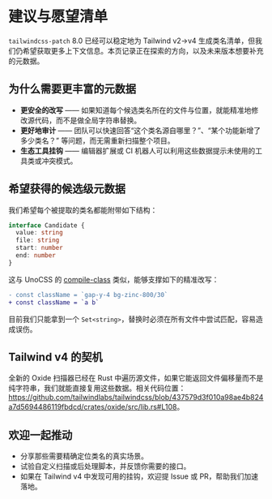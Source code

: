 # 建议与愿望清单

`tailwindcss-patch` 8.0 已经可以稳定地为 Tailwind v2→v4 生成类名清单，但我们仍希望获取更多上下文信息。本页记录正在探索的方向，以及未来版本想要补充的元数据。

## 为什么需要更丰富的元数据

- **更安全的改写** —— 如果知道每个候选类名所在的文件与位置，就能精准地修改源代码，而不是做全局字符串替换。
- **更好地审计** —— 团队可以快速回答“这个类名源自哪里？”、“某个功能新增了多少类名？” 等问题，而无需重新扫描整个项目。
- **生态工具挂钩** —— 编辑器扩展或 CI 机器人可以利用这些数据提示未使用的工具类或冲突模式。

## 希望获得的候选级元数据

我们希望每个被提取的类名都能附带如下结构：

```ts
interface Candidate {
  value: string
  file: string
  start: number
  end: number
}
```

这与 UnoCSS 的 [compile-class](https://unocss.dev/transformers/compile-class) 类似，能够支撑如下的精准改写：

```diff filename="diff"
- const className = `gap-y-4 bg-zinc-800/30`
+ const className = `a b`
```

目前我们只能拿到一个 `Set<string>`，替换时必须在所有文件中尝试匹配，容易造成误伤。

## Tailwind v4 的契机

全新的 Oxide 扫描器已经在 Rust 中遍历源文件，如果它能返回文件偏移量而不是纯字符串，我们就能直接复用这些数据。相关代码位置：<https://github.com/tailwindlabs/tailwindcss/blob/437579d3f010a98ae4b824a7d5694486119fbdcd/crates/oxide/src/lib.rs#L108>。

## 欢迎一起推动

- 分享那些需要精确定位类名的真实场景。
- 试验自定义扫描或后处理脚本，并反馈你需要的接口。
- 如果在 Tailwind v4 中发现可用的挂钩，欢迎提 Issue 或 PR，帮助我们加速落地。
